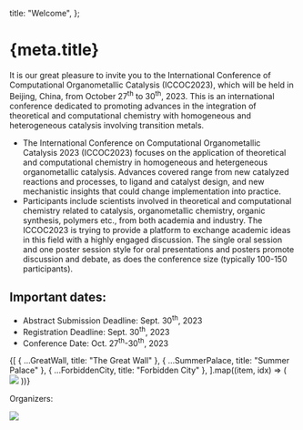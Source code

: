 
  title: "Welcome",
};

<Head>
  <title>{`${meta.title} - ICCOC2023`}</title>
</Head>

# {meta.title}

It is our great pleasure to invite you to the International Conference of Computational Organometallic Catalysis 
(ICCOC2023), which will be held in Beijing, China, from October 27<sup>th</sup> to 30<sup>th</sup>, 2023. This 
is an international conference dedicated to promoting advances in the integration of theoretical and computational 
chemistry with homogeneous and heterogeneous catalysis involving transition metals.

- The International Conference on Computational Organometallic Catalysis 2023 (ICCOC2023) focuses on the 
application of theoretical and computational chemistry in homogeneous and hetergeneous organometallic catalysis. 
Advances covered range from new catalyzed reactions and processes, to ligand and catalyst design, and new mechanistic 
insights that could change implementation into practice.
- Participants include scientists involved in theoretical and computational chemistry related to catalysis, 
organometallic chemistry, organic synthesis, polymers etc., from both academia and industry. The ICCOC2023 is trying 
to provide a platform to exchange academic ideas in this field with a highly engaged discussion. The single oral 
session and one poster session style for oral presentations and posters promote discussion and debate, as does the 
conference size (typically 100-150 participants).

## Important dates:

- Abstract Submission Deadline: Sept. 30<sup>th</sup>, 2023
- Registration Deadline: Sept. 30<sup>th</sup>, 2023
- Conference Date: Oct. 27<sup>th</sup>-30<sup>th</sup>, 2023

<ImageList cols={3}>
  {[
    { ...GreatWall, title: "The Great Wall" },
    { ...SummerPalace, title: "Summer Palace" },
    { ...ForbiddenCity, title: "Forbidden City" },
  ].map((item, idx) => (
    <ImageListItem key={idx}>
      <img src={item.src}></img>
      <ImageListItemBar title={item.title}></ImageListItemBar>
    </ImageListItem>
  ))}
</ImageList>

Organizers:

<Image src={BUCT}></Image>
